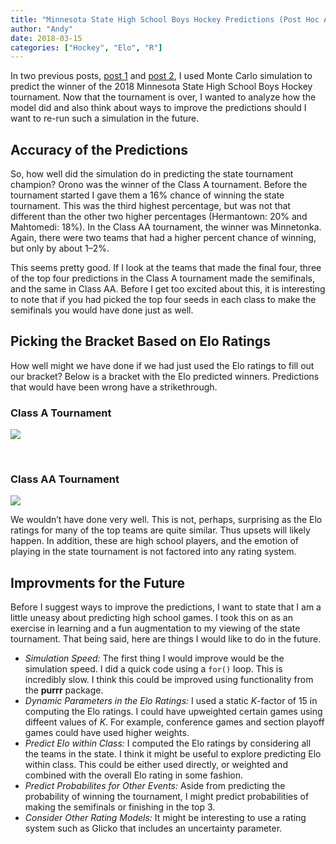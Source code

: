 ```yaml
---
title: "Minnesota State High School Boys Hockey Predictions (Post Hoc Analysis)"
author: "Andy"
date: 2018-03-15
categories: ["Hockey", "Elo", "R"]
---
```



In two previous posts, [post 1](/post/2018-03-03-boys-hockey/) and [post 2](/post/2018-03-08-boys-hockey/), I used Monte Carlo simulation to predict the winner of the 2018 Minnesota State High School Boys Hockey tournament. Now that the tournament is over, I wanted to analyze how the model did and also think about ways to improve the predictions should I want to re-run such a simulation in the future.

## Accuracy of the Predictions

So, how well did the simulation do in predicting the state tournament champion? Orono was the winner of the Class A tournament. Before the tournament started I gave them a 16\% chance of winning the state tournament. This was the third highest percentage, but was not that different than the other two higher percentages (Hermantown: 20\% and Mahtomedi: 18\%). In the Class AA tournament, the winner was Minnetonka. Again, there were two teams that had a higher percent chance of winning, but only by about 1&ndash;2\%.

This seems pretty good. If I look at the teams that made the final four, three of the top four predictions in the Class A tournament made the semifinals, and the same in Class AA. Before I get too excited about this, it is interesting to note that if you had picked the top four seeds in each class to make the semifinals you would have done just as well.

## Picking the Bracket Based on Elo Ratings

How well might we have done if we had just used the Elo ratings to fill out our bracket? Below is a bracket with the Elo predicted winners. Predictions that would have been wrong have a strikethrough.

### Class A Tournament

![](a-bracket.png)

<!-- <main id="tournament"> -->

<!-- <ul class="round round-1"> -->
<!-- <li class="spacer">&nbsp;</li> -->

<!-- <li class="game game-top">Hermantown</li> -->
<!-- <li class="game game-spacer">&nbsp;</li> -->
<!-- <li class="game game-bottom ">Monticello</li> -->

<!-- <li class="spacer">&nbsp;</li> -->

<!-- <li class="game game-top">Alexandria</li> -->
<!-- <li class="game game-spacer">&nbsp;</li> -->
<!-- <li class="game game-bottom ">Thief River Falls</li> -->

<!-- <li class="spacer">&nbsp;</li> -->

<!-- <li class="game game-top">Orono</li> -->
<!-- <li class="game game-spacer">&nbsp;</li> -->
<!-- <li class="game game-bottom ">Litchfield/DC</li> -->

<!-- <li class="spacer">&nbsp;</li> -->

<!-- <li class="game game-top">Mahtomedi</li> -->
<!-- <li class="game game-spacer">&nbsp;</li> -->
<!-- <li class="game game-bottom ">Mankato East</li> -->

<!-- <li class="spacer">&nbsp;</li> -->
<!-- </ul> -->

<!-- <ul class="round round-2"> -->
<!-- <li class="spacer">&nbsp;</li> -->

<!-- <li class="game game-top">Hermantown</li> -->
<!-- <li class="game game-spacer">&nbsp;</li> -->
<!-- <li class="game game-bottom ">Alexandria</li> -->

<!-- <li class="spacer">&nbsp;</li> -->

<!-- <li class="game game-top">Orono</li> -->
<!-- <li class="game game-spacer">&nbsp;</li> -->
<!-- <li class="game game-bottom ">Mahtomedi</li> -->

<!-- <li class="spacer">&nbsp;</li> -->

<!-- </ul> -->

<!-- <ul class="round round-3"> -->
<!-- <li class="spacer">&nbsp;</li> -->

<!-- <li class="game game-top winner">~~Hermantown~~</li> -->
<!-- <li class="game game-spacer">&nbsp;</li> -->
<!-- <li class="game game-bottom winner">~~Mahtomedi~~</li> -->

<!-- <li class="spacer">&nbsp;</li> -->
<!-- </ul> -->

<!-- <ul class="round round-1"> -->
<!-- <li class="spacer">&nbsp;</li> -->
<!-- <li class="game game-bottom winner">~~Hermantown~~</li> -->
<!-- <li class="spacer">&nbsp;</li> -->
<!-- </ul> -->

<!-- </main> -->

\

### Class AA Tournament

![](aa-bracket.png)

<!-- <main id="tournament"> -->

<!-- <ul class="round round-1"> -->
<!-- <li class="spacer">&nbsp;</li> -->

<!-- <li class="game game-top">Minnetonka</li> -->
<!-- <li class="game game-spacer">&nbsp;</li> -->
<!-- <li class="game game-bottom ">Hill-Murray</li> -->

<!-- <li class="spacer">&nbsp;</li> -->

<!-- <li class="game game-top">St. Thomas Academy</li> -->
<!-- <li class="game game-spacer">&nbsp;</li> -->
<!-- <li class="game game-bottom ">Centennial</li> -->

<!-- <li class="spacer">&nbsp;</li> -->

<!-- <li class="game game-top">Duluth East</li> -->
<!-- <li class="game game-spacer">&nbsp;</li> -->
<!-- <li class="game game-bottom ">STMA</li> -->

<!-- <li class="spacer">&nbsp;</li> -->

<!-- <li class="game game-top">Edina</li> -->
<!-- <li class="game game-spacer">&nbsp;</li> -->
<!-- <li class="game game-bottom ">Lakeville North</li> -->

<!-- <li class="spacer">&nbsp;</li> -->
<!-- </ul> -->

<!-- <ul class="round round-2"> -->
<!-- <li class="spacer">&nbsp;</li> -->

<!-- <li class="game game-top">Minnetonka</li> -->
<!-- <li class="game game-spacer">&nbsp;</li> -->
<!-- <li class="game game-bottom winner">~~St. Thomas Academy~~</li> -->

<!-- <li class="spacer">&nbsp;</li> -->

<!-- <li class="game game-top">Duluth East</li> -->
<!-- <li class="game game-spacer">&nbsp;</li> -->
<!-- <li class="game game-bottom ">Edina</li> -->

<!-- <li class="spacer">&nbsp;</li> -->

<!-- </ul> -->

<!-- <ul class="round round-3"> -->
<!-- <li class="spacer">&nbsp;</li> -->

<!-- <li class="game game-top winner">~~St. Thomas Academy~~</li> -->
<!-- <li class="game game-spacer">&nbsp;</li> -->
<!-- <li class="game game-bottom winner">~~Edina~~</li> -->

<!-- <li class="spacer">&nbsp;</li> -->
<!-- </ul> -->

<!-- <ul class="round round-1"> -->
<!-- <li class="spacer">&nbsp;</li> -->
<!-- <li class="game game-bottom winner">~~Edina~~</li> -->
<!-- <li class="spacer">&nbsp;</li> -->
<!-- </ul> -->

<!-- </main> -->


We wouldn't have done very well. This is not, perhaps, surprising as the Elo ratings for many of the top teams are quite similar. Thus upsets will likely happen. In addition, these are high school players, and the emotion of playing in the state tournament is not factored into any rating system.

## Improvments for the Future

Before I suggest ways to improve the predictions, I want to state that I am a little uneasy about predicting high school games. I took this on as an exercise in learning and a fun augmentation to my viewing of the state tournament. That being said, here are things I would like to do in the future.

- *Simulation Speed:* The first thing I would improve would be the simulation speed. I did a quick code using a `for()` loop. This is incredibly slow. I think this could be improved using functionality from the **purrr** package.
- *Dynamic Parameters in the Elo Ratings:* I used a static $K$-factor of 15 in computing the Elo ratings. I could have upweighted certain games using diffeent values of $K$. For example, conference games and section playoff games could have used higher weights.
- *Predict Elo within Class:* I computed the Elo ratings by considering all the teams in the state. I think it might be useful to explore predicting Elo within class. This could be either used directly, or weighted and combined with the overall Elo rating in some fashion.
- *Predict Probabilites for Other Events:* Aside from predicting the probability of winning the tournament, I might predict probabilities of making the semifinals or finishing in the top 3.
- *Consider Other Rating Models:* It might be interesting to use a rating system such as Glicko that includes an uncertainty parameter.

